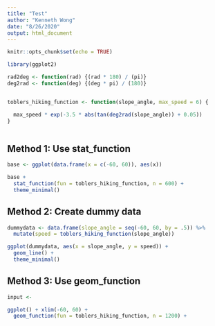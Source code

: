 ```yaml
---
title: "Test"
author: "Kenneth Wong"
date: "8/26/2020"
output: html_document
---
```


```r
knitr::opts_chunk$set(echo = TRUE)
```

```r
library(ggplot2)
```



```r

rad2deg <- function(rad) {(rad * 180) / (pi)}
deg2rad <- function(deg) {(deg * pi) / (180)}


toblers_hiking_function <- function(slope_angle, max_speed = 6) {

  max_speed * exp(-3.5 * abs(tan(deg2rad(slope_angle)) + 0.05))
}

```

```r


```


## Method 1: Use stat_function

```r
base <- ggplot(data.frame(x = c(-60, 60)), aes(x))

base +
  stat_function(fun = toblers_hiking_function, n = 600) +
  theme_minimal()

```

## Method 2: Create dummy data

```r
dummydata <- data.frame(slope_angle = seq(-60, 60, by = .5)) %>%
  mutate(speed = toblers_hiking_function(slope_angle))

ggplot(dummydata, aes(x = slope_angle, y = speed)) +
  geom_line() +
  theme_minimal()

```


## Method 3: Use geom_function

```r

input <- 

ggplot() + xlim(-60, 60) +
  geom_function(fun = toblers_hiking_function, n = 1200) +
  
  
  

```
